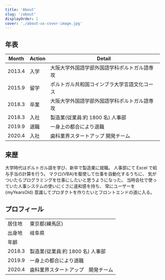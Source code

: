 ```yaml
---
title: 'About'
slug: '/about'
displayOrder: 1
cover: './about-us-cover-image.jpg'
---
```


## 年表

| Month  | Action | Detail                                       |
| ------ | ------ | -------------------------------------------- |
| 2013.4 | 入学   | 大阪大学外国語学部外国語学科ポルトガル語専攻 |
| 2015.9 | 留学   | ポルトガル共和国コインブラ大学言語文化コース |
| 2018.3 | 卒業   | 大阪大学外国語学部外国語学科ポルトガル語専攻 |
| 2018.3 | 入社   | 製造業(従業員:約 1800 名) 人事部             |
| 2019.9 | 退職   | 一身上の都合により退職                       |
| 2020.4 | 入社   | 歯科業界スタートアップ 開発チーム            |

## 来歴

大学時代はポルトガル語を学び、新卒で製造業に就職。
人事部にて Excel で給与手当の計算を行う。
マクロ(VBA)を駆使して仕事を自動化するうちに、
気がついたらプログラミングを仕事にしたいと思うようになった。
当時会社で使っていた人事システムの使いにくさに違和感を持ち、
常にユーザーを{myYearsOld} 意識してプロダクトを作りたいとフロントエンドの道に入る。

## プロフィール

|        |                                    |
| ------ | ---------------------------------- |
| 居住地 | 東京都(練馬区)                     |
| 出身地 | 岐阜県                             |
| 年齢   | <MyYearsOld />                     |
| 2018.3 | 製造業(従業員:約 1800 名) 人事部   |
| 2019.9 | 一身上の都合により退職             |
| 2020.4 | 歯科業界スタートアップ　開発チーム |
